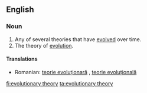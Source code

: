 ==English==
{{wikipedia}}

===Noun===
{{en-noun|head=[[evolutionary]] [[theory]]|evolutionary theories}}

# Any of several theories that have [[evolved]] over time.
# The theory of [[evolution]].

====Translations====
* Romanian: [[teorie evoluționară]] {{f}}, [[teorie evoluțională]] {{f}}

[[fi:evolutionary theory]]
[[ta:evolutionary theory]]